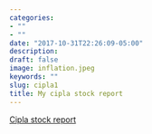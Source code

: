 ```yaml
---
categories:
- ""
- ""
date: "2017-10-31T22:26:09-05:00"
description:
draft: false
image: inflation.jpeg
keywords: ""
slug: cipla1
title: My cipla stock report 
---
```


[Cipla stock report](https://docs.google.com/document/d/1-VWRGCe6Zkrq7wPgSyQ9fNDwb4bXncie/edit?usp=sharing&ouid=101003170896201780926&rtpof=true&sd=true)


